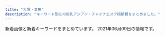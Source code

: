 ```yaml
---
title: "大塚・巣鴨"
description: "キーワード別にの巨乳アジアン・チャイナエステ嬢情報をまとめました。"
---
```


新着画像と新着キーワードをまとめています。
2021年06月09日の情報です。

<DmmAffiliateIns />
<KeywordTable
  shops={
    [
    {
        "name": "\u660e\u6d1e",
        "station": "JR\u5927\u585a\u99c5\u5317\u53e3",
        "keywords": {},
        "url": "https://townnet.ne.jp/myondon/",
        "img_links": [
            "https://townnet.ne.jp/myondon/top/staff/img/hal.jpg",
            "https://townnet.ne.jp/myondon/top/img/information.jpg",
            "https://townnet.ne.jp/myondon/top/view/img/s_01.jpg",
            "https://townnet.ne.jp/myondon/top/staff/img/g_4681.jpg",
            "https://townnet.ne.jp/myondon/top/view/img/s_10.jpg",
            "https://townnet.ne.jp/myondon/top/system/img/net.jpg",
            "https://townnet.ne.jp/myondon/top/staff/img/mari.jpg",
            "https://townnet.ne.jp/myondon/top/staff/img/kaori_1.jpg",
            "https://townnet.ne.jp/myondon/top/view/img/v_03.jpg",
            "https://townnet.ne.jp/myondon/top/img/net1.jpg",
            "https://townnet.ne.jp/myondon/top/view/img/v_06.jpg",
            "https://townnet.ne.jp/myondon/top/view/img/s_02.jpg",
            "https://townnet.ne.jp/myondon/top/view/img/v_07.jpg",
            "https://townnet.ne.jp/myondon/top/view/img/s_09.jpg",
            "https://townnet.ne.jp/myondon/top/staff/img/g_6576.jpg",
            "https://townnet.ne.jp/myondon/top/view/img/s_05.jpg",
            "https://townnet.ne.jp/myondon/top/view/img/v_08.jpg",
            "https://townnet.ne.jp/myondon/top/staff/img/kaori.jpg",
            "https://townnet.ne.jp/myondon/top/view/img/v_01.jpg",
            "https://townnet.ne.jp/myondon/top/view/img/s_03.jpg",
            "https://townnet.ne.jp/myondon/top/staff/img/aya.jpg",
            "https://townnet.ne.jp/myondon/top/view/img/v_04.jpg",
            "https://townnet.ne.jp/myondon/top/access/img/kanban.jpg",
            "https://townnet.ne.jp/myondon/top/system/img/price.jpg",
            "https://townnet.ne.jp/myondon/img/img_02.jpg",
            "https://townnet.ne.jp/myondon/top/view/img/s_04.jpg",
            "https://townnet.ne.jp/myondon/top/view/img/v_05.jpg",
            "https://townnet.ne.jp/myondon/top/view/img/s_07.jpg",
            "https://townnet.ne.jp/myondon/top/view/img/v_02.jpg",
            "https://townnet.ne.jp/myondon/top/view/img/s_12.jpg",
            "https://townnet.ne.jp/myondon/top/view/img/s_11.jpg",
            "https://townnet.ne.jp/myondon/top/staff/img/bb.jpg",
            "https://townnet.ne.jp/myondon/top/view/img/s_06.jpg",
            "https://townnet.ne.jp/myondon/top/view/img/s_08.jpg",
            "https://townnet.ne.jp/myondon/top/staff/img/momo.jpg"
        ]
    },
    {
        "name": "\u30aa\u30ec\u30f3\u30b8",
        "station": "JR\u5de3\u9d28\u99c5\u5317\u53e3",
        "url": "http://relax-orange.work/",
        "img_links": [
            "http://relax-orange.work/img/st1.jpg",
            "http://relax-orange.work/img/st3.jpg",
            "http://relax-orange.work/img/nos.jpg",
            "http://relax-orange.work/img/st5.jpg",
            "http://relax-orange.work/i/img/sta5.jpg",
            "http://relax-orange.work/img/m1.png",
            "http://relax-orange.work/i/img/kanban.jpg",
            "http://relax-orange.work/img/m3.png",
            "http://relax-orange.work/img/m60.png",
            "http://relax-orange.work/img/m2.png",
            "http://relax-orange.work/img/m5.png",
            "http://relax-orange.work/i/img/s5.jpg",
            "http://relax-orange.work/img/sta1.jpg",
            "http://relax-orange.work/img/m40.png",
            "http://relax-orange.work/img/m30.png",
            "http://relax-orange.work/img/mobile-botton-0.png",
            "http://relax-orange.work/img/m20.png",
            "http://relax-orange.work/img/kanban.jpg",
            "http://relax-orange.work/img/m6.png",
            "http://relax-orange.work/i/img/r2.jpg",
            "http://relax-orange.work/img/sta3.jpg",
            "http://relax-orange.work/img/st2.jpg",
            "http://relax-orange.work/i/img/acc.jpg",
            "http://relax-orange.work/i/img/s1.jpg",
            "http://relax-orange.work/img/s2.jpg",
            "http://relax-orange.work/img/m4.png",
            "http://relax-orange.work/img/m50.png",
            "http://relax-orange.work/img/sta5.jpg",
            "http://relax-orange.work/i/img/r1.jpg",
            "http://relax-orange.work/i/img/r4.jpg",
            "http://relax-orange.work/img/s1.jpg",
            "http://relax-orange.work/i/img/s3.jpg",
            "http://relax-orange.work/img/s3.jpg",
            "http://relax-orange.work/img/sta2.jpg",
            "http://relax-orange.work/i/img/r3.jpg",
            "http://relax-orange.work/i/img/s2.jpg",
            "http://relax-orange.work/img/s5.jpg"
        ],
        "keywords": {
            "D": 4,
            "E": 3,
            "88": 3,
            "C": 14,
            "86": 4,
            "87": 3,
            "85": 3
        }
    },
    {
        "name": "\u3066\u3082\u307f\u3084",
        "url": "http://ko-relax.info/",
        "keywords": {},
        "station": "JR\u99d2\u8fbc\u99c5\u6771\u53e3",
        "img_links": []
    },
    {
        "img_links": [],
        "keywords": {},
        "name": "\u99a8-\u304b\u304a\u308a-",
        "url": "http://rinpa-awa.info/",
        "station": "JR\u5927\u585a\u99c5\u5317\u53e3"
    },
    {
        "station": "JR\u5927\u585a\u99c5\u5357\u53e3",
        "url": "http://alinse.xyz/",
        "img_links": [
            "http://alinse.xyz/uploads/210602/1-2106021F45B38.jpg",
            "http://alinse.xyz/uploads/210519/1-21051Z95402Q6.jpg",
            "http://alinse.xyz/picture/1.jpg",
            "http://alinse.xyz/uploads/210602/1-2106021FGI64.jpg",
            "http://alinse.xyz/uploads/210602/1-2106021F50X96.jpg",
            "http://alinse.xyz/picture/top-img10.jpg",
            "http://alinse.xyz/uploads/210602/1-2106021FUHS.jpg",
            "http://alinse.xyz/uploads/210519/1-21051Z95534935.jpg",
            "http://alinse.xyz/uploads/210602/1-2106021FZR09.jpg",
            "http://alinse.xyz/uploads/210519/1-21051Z95156419.jpg",
            "http://alinse.xyz/picture/4.jpg",
            "http://alinse.xyz/uploads/210602/1-2106021FH9534.jpg",
            "http://alinse.xyz/picture/tel.png",
            "http://alinse.xyz/picture/3.jpg",
            "http://alinse.xyz/uploads/210602/1-2106021F30R25.jpg",
            "http://alinse.xyz/uploads/210519/1-21051Z9520c53.jpg",
            "http://alinse.xyz/uploads/210602/1-2106021F242339.jpg",
            "http://alinse.xyz/uploads/210602/1-2106021F033349.jpg",
            "http://alinse.xyz/picture/call.png",
            "http://alinse.xyz/uploads/210519/1-21051Z95522101.jpg",
            "http://alinse.xyz/picture/top-img01.png",
            "http://alinse.xyz/uploads/210519/1-21051Z954121X.jpg",
            "http://alinse.xyz/uploads/210602/1-2106021F0163M.jpg",
            "http://alinse.xyz/picture/2.jpg"
        ],
        "keywords": {
            "D": 9,
            "C": 10
        },
        "name": "\u304a\u304b\u3048\u308a"
    },
    {
        "keywords": {
            "D": 20,
            "F": 4,
            "\u30bb\u30af\u30b7\u30fc": 2,
            "E": 14
        },
        "station": "JR\u5927\u585a\u99c5\u5357\u53e3",
        "url": "http://rin-este.info/",
        "name": "\u51db\u82b1 \u308a\u3093\u304b",
        "img_links": [
            "http://rin-este.info/wp-content/themes/este/img/1.jpg",
            "https://rin-este.info/wp-content/uploads/2021/02/shaujsialskas.jpg",
            "http://rin-este.info/wp-content/themes/este/img/4.jpg",
            "https://rin-este.info/wp-content/uploads/2021/02/sajioaioaa1.jpg",
            "http://rin-este.info/wp-content/themes/este/img/tel_header.png",
            "https://rin-este.info/wp-content/themes/este/img/top-img03.png",
            "http://rin-este.info/wp-content/themes/este/img/top-img05.png",
            "http://rin-este.info/wp-content/themes/este/img/top-img04.png",
            "https://rin-este.info/wp-content/uploads/2021/02/jsioaioasoai.jpg",
            "https://rin-este.info/wp-content/uploads/2021/02/3sjaioaoisaas.jpg",
            "https://rin-este.info/wp-content/themes/este/img/2.jpg",
            "https://rin-este.info/wp-content/themes/este/img/1.jpg",
            "https://rin-este.info/wp-content/themes/este/img/top-img04.png",
            "https://rin-este.info/wp-content/themes/este/img/3.jpg",
            "https://rin-este.info/wp-content/themes/este/img/top-img05.png",
            "https://rin-este.info/wp-content/themes/este/img/top-img01.png",
            "https://rin-este.info/wp-content/themes/este/img/tel_footer.png",
            "https://rin-este.info/wp-content/uploads/2021/02/0006.jpg",
            "http://rin-este.info/wp-content/themes/este/img/2.jpg",
            "https://rin-este.info/wp-content/themes/este/img/4.jpg",
            "https://rin-este.info/wp-content/uploads/2021/02/1saijojsaiosa.jpg",
            "https://rin-este.info/wp-content/uploads/2021/02/0000000000.jpg",
            "https://rin-este.info/wp-content/themes/este/img/top-img02.png",
            "https://rin-este.info/wp-content/themes/este/img/call.png",
            "http://rin-este.info/wp-content/themes/este/img/top-img02.png",
            "http://rin-este.info/wp-content/themes/este/img/tel_footer.png",
            "http://rin-este.info/wp-content/themes/este/img/3.jpg",
            "https://rin-este.info/wp-content/themes/este/img/tel_header.png",
            "http://rin-este.info/wp-content/themes/este/img/call.png",
            "http://rin-este.info/wp-content/themes/este/img/top-img01.png",
            "https://rin-este.info/wp-content/uploads/2021/02/00002101021.jpg"
        ]
    },
    {
        "url": "http://www.relax-luck.work/",
        "keywords": {},
        "station": "JR\u5de3\u9d28\u99c5\u6b63\u9762\u53e3",
        "img_links": [
            "http://www.relax-luck.work/sp/img/erika1.jpg",
            "http://www.relax-luck.work/img/sizuka1.jpg",
            "http://www.relax-luck.work/images/1.jpg",
            "http://www.relax-luck.work/images/head.jpg",
            "http://www.relax-luck.work/sp/images/int2.png",
            "http://www.relax-luck.work/sp/images/ac1.jpg",
            "http://www.relax-luck.work/images/ta.jpg",
            "http://www.relax-luck.work/images/2.jpg",
            "http://www.relax-luck.work/sp/images/footer.jpg",
            "http://www.relax-luck.work/images/sm.jpg",
            "http://www.relax-luck.work/sp/images/sys.png",
            "http://www.relax-luck.work/sp/images/staff_t.jpg",
            "http://www.relax-luck.work/sp/img/miho2.jpg",
            "http://www.relax-luck.work/sp/menu/top.jpg",
            "http://www.relax-luck.work/images/4.jpg",
            "http://www.relax-luck.work/sp/images/tel.png",
            "http://www.relax-luck.work/sp/staff/sizuka.jpg",
            "http://www.relax-luck.work/sp/menu/staff.jpg",
            "http://www.relax-luck.work/img/miho1.jpg",
            "http://www.relax-luck.work/sp/img/siori2.jpg",
            "http://www.relax-luck.work/images/rec1.jpg",
            "http://www.relax-luck.work/img/sizuka2.jpg",
            "http://www.relax-luck.work/images/tr.jpg",
            "http://www.relax-luck.work/sp/img/siori1.jpg",
            "http://www.relax-luck.work/sp/images/rec2.jpg",
            "http://www.relax-luck.work/img/siori1.jpg",
            "http://www.relax-luck.work/img/siori2.jpg",
            "http://www.relax-luck.work/sp/images/head.jpg",
            "http://www.relax-luck.work/sp/images/ta.png",
            "http://www.relax-luck.work/sp/img/sizuka1.jpg",
            "http://www.relax-luck.work/images/3.jpg",
            "http://www.relax-luck.work/images/staff_t.jpg",
            "http://www.relax-luck.work/sp/images/int1.png",
            "http://www.relax-luck.work/sp/staff/erika.jpg",
            "http://www.relax-luck.work/sp/images/news.jpg",
            "http://www.relax-luck.work/images/sys.png",
            "http://www.relax-luck.work/sp/img/sizuka2.jpg",
            "http://www.relax-luck.work/sp/images/ac1.png",
            "http://www.relax-luck.work/sp/img/erika2.jpg",
            "http://www.relax-luck.work/sp/images/rec1.jpg",
            "http://www.relax-luck.work/images/int2.png",
            "http://www.relax-luck.work/sp/images/interior_t.jpg",
            "http://www.relax-luck.work/sp/staff/siori.jpg",
            "http://www.relax-luck.work/images/ac1.jpg",
            "http://www.relax-luck.work/images/news_t.jpg",
            "http://www.relax-luck.work/images/rec2.jpg",
            "http://www.relax-luck.work/img/erika1.jpg",
            "http://www.relax-luck.work/img/miho2.jpg",
            "http://www.relax-luck.work/sp/staff/miho.jpg",
            "http://www.relax-luck.work/images/interior_t.jpg",
            "http://www.relax-luck.work/img/erika2.jpg",
            "http://www.relax-luck.work/images/int1.png",
            "http://www.relax-luck.work/sp/img/miho1.jpg"
        ],
        "name": "Relax Luck"
    },
    {
        "img_links": [
            "http://arm-es.com/media/sites/13/elementor/thumbs/1612941234-1-p2nc1s53zd76qyrkkrfuqf3wp82mfua2movbe779h4.jpg",
            "http://arm-es.com/media/sites/13/2021/02/1612779404-flash.jpg",
            "http://arm-es.com/media/sites/13/elementor/thumbs/1612941284-4-p2nc3351h2zivgvaybr7738yehmz4pgnh5hle19ku0.jpg",
            "http://arm-es.com/media/sites/13/elementor/thumbs/1612941358-6-p2nc50p3itmqqm29o5tlblp2d044yb4sepriwieg1k.jpg",
            "http://arm-es.com/media/sites/13/elementor/thumbs/1614830040-A4F263E2-84CF-4064-849B-5F1D3A8962B7-p3pdykoker7f35d9jk8yis75bexrtphuaa8gl2e10g.jpeg",
            "http://arm-es.com/media/sites/13/elementor/thumbs/1619432795-1-p6a48o8wfryoxtz2upg7drb5sqdut37uwnb0df4h40.jpg",
            "http://arm-es.com/media/sites/13/elementor/thumbs/1623076401-1-p8bivcvfbo69pdjd473zpuosrfmws3bi1m4vhxza1s.jpg",
            "http://arm-es.com/media/sites/13/elementor/thumbs/1612941267-3-p2nc2n5t7zewrticxz9ywzit7kvvofo0z361k1m1ls.jpg",
            "http://arm-es.com/media/sites/13/elementor/thumbs/1612941284-4-p2nc3352g60s96v5co6mldhnb4p4bafgpa9apqyco0.jpg",
            "http://arm-es.com/media/sites/13/2021/02/1612776477-top.jpg",
            "http://arm-es.com/media/sites/13/elementor/thumbs/1620398909-1-p6tkxy0ltzgi90uyzgw6t8z0s28e1bsp25cklhd2g0.jpg",
            "http://arm-es.com/media/sites/13/2021/03/1616658265-717B549D-EE02-4F25-9DF3-43649AB2785F.jpeg",
            "http://arm-es.com/media/sites/13/elementor/thumbs/1613538765-F562FBE7-D9D5-4A85-97B7-94AF100F9870-p2zdfc5no7l6u0mpugrrh7estz1rfzcbvcszv6b2cg.jpeg",
            "http://arm-es.com/media/sites/13/2021/03/1616658266-9AFA83A6-DA81-4A53-8BB7-573D97A63C23.jpeg",
            "http://arm-es.com/media/sites/13/elementor/thumbs/1612941250-2-p2nc276jzst1ag5kjadb8ljz412n1kwl8w2sec9qjk.jpg",
            "http://arm-es.com/media/sites/13/2021/02/1612779406-flash1.jpg",
            "http://arm-es.com/media/sites/13/elementor/thumbs/1612941267-3-p2nc2n5s8wdne3iijmujipa4axtqhup7qyec8bx9rs.jpg",
            "http://arm-es.com/media/sites/13/2021/06/1623076401-1.jpg",
            "http://arm-es.com/media/sites/13/2021/02/1613544003-c19.jpg",
            "http://arm-es.com/media/sites/13/2021/02/r1-1.jpg",
            "http://arm-es.com/media/sites/13/elementor/thumbs/1612941250-2-p2nc276j0prrwq5q4xxvubba7e0huzxs0rb32mkypk.jpg",
            "http://arm-es.com/media/sites/13/2021/02/r2-1.jpg",
            "http://arm-es.com/media/sites/13/elementor/thumbs/1615907550-DE5AD401-0C44-4EC3-AB52-CB94A75B4D20-p4b3gedphkahsbf1rk9reb6hl6w950twbseooo34ps.jpeg",
            "http://arm-es.com/media/sites/13/elementor/thumbs/1612941234-1-p2nc1s54yg8g4orez3va4pcllv4rmf8vutn0pww1b4.jpg",
            "http://arm-es.com/media/sites/13/elementor/thumbs/1612941410-5-p2nc6dkpe7hnic39qqy6x9d191f82kitxforuwdz20.jpg"
        ],
        "url": "http://arm-es.com/",
        "name": "\u30de\u30b7\u30e5\u30de\u30ed",
        "station": "JR\u99d2\u8fbc\u99c5\u6771\u53e3",
        "keywords": {}
    },
    {
        "url": "http://relaxation.ebb.jp/",
        "keywords": {
            "87": 12,
            "98": 12,
            "D": 24,
            "C": 24,
            "84": 24,
            "G": 12,
            "E": 12
        },
        "img_links": [
            "http://relaxation.ebb.jp/2/uploadimg/1614080305.jpg",
            "http://relaxation.ebb.jp/2/uploadimg/1622958883.jpg",
            "http://relaxation.ebb.jp/int1.jpg",
            "http://relaxation.ebb.jp/int3.jpg",
            "http://relaxation.ebb.jp/2/uploadimg/1622446106.jpg",
            "http://relaxation.ebb.jp/dozdLZQPkhPUwC2.png",
            "http://relaxation.ebb.jp/int2.jpg",
            "http://relaxation.ebb.jp/2/uploadimg/1622415919.jpg",
            "http://relaxation.ebb.jp/2/uploadimg/1622415878.jpg",
            "http://relaxation.ebb.jp/2/uploadimg/1614080268.jpg",
            "http://relaxation.ebb.jp/2/uploadimg/1622415787.jpg",
            "http://relaxation.ebb.jp/2/uploadimg/1614080297.jpg",
            "http://relaxation.ebb.jp/2/uploadimg/1621840799.jpg",
            "http://relaxation.ebb.jp/2/uploadimg/1622415926.jpg",
            "http://relaxation.ebb.jp/vis_theptframe.png",
            "http://relaxation.ebb.jp/2/uploadimg/1622445774.jpg"
        ],
        "station": "JR\u99d2\u8fbc\u99c5\u5317\u53e3",
        "name": "\u7652\u51e6\uff5e\u30e6\u30c9\u30b3\u30ed\uff5e"
    },
    {
        "keywords": {},
        "station": "JR\u99d2\u8fbc\u99c5\u5317\u53e3",
        "name": "\u3046\u3055\u304e",
        "url": "http://koukou.ests.co/",
        "img_links": []
    },
    {
        "keywords": {
            "85": 13,
            "E": 5,
            "C": 20,
            "86": 17,
            "83": 5,
            "87": 5,
            "D": 31
        },
        "name": "RelaCute no.1\u30fb\u30ea\u30e9\u30ad\u30e5\u30fc\u30c8 no.1",
        "img_links": [
            "http://mermaid.tyo.ac/photos/sites/9/2020/07/2020070504013113.jpg",
            "http://mermaid.tyo.ac/images/themes/blue/s_link.png",
            "http://mermaid.tyo.ac/photos/sites/9/2021/04/2021040810545454.jpg",
            "http://mermaid.tyo.ac/photos/sites/9/2020/07/2020070504013573.jpg",
            "http://mermaid.tyo.ac/images/themes/blue/line.png",
            "http://mermaid.tyo.ac/photos/sites/9/2021/04/2021040810223118.jpg",
            "http://mermaid.tyo.ac/photos/sites/9/2020/07/2020070504014471.jpg",
            "http://mermaid.tyo.ac/images/themes/blue/no1.png",
            "http://mermaid.tyo.ac/photos/sites/9/2020/07/2020070504013841.jpg",
            "http://mermaid.tyo.ac/images/themes/blue/s_zysx.png",
            "http://mermaid.tyo.ac/images/themes/blue/no2.png",
            "http://mermaid.tyo.ac/photos/sites/9/2021/04/2021040810220626.jpg",
            "http://mermaid.tyo.ac/photos/sites/9/2020/07/2020070504012859.jpg",
            "http://mermaid.tyo.ac/photos/sites/9/2020/07/202007050401424.jpg",
            "http://mermaid.tyo.ac/photos/sites/9/2020/07/2020070504014629.jpg",
            "http://mermaid.tyo.ac/images/themes/blue/mobile.jpg",
            "http://mermaid.tyo.ac/images/room4.jpg",
            "http://mermaid.tyo.ac/images/themes/blue/s_news.png",
            "http://mermaid.tyo.ac/images/room1.jpg",
            "http://mermaid.tyo.ac/photos/sites/9/2020/07/2020070504013325.jpg",
            "http://mermaid.tyo.ac/images/themes/blue/s_staff.png",
            "http://mermaid.tyo.ac/images/room2.jpg",
            "http://mermaid.tyo.ac/images/themes/blue/s_newface.png",
            "http://mermaid.tyo.ac/photos/sites/9/2020/07/2020070504014544.jpg",
            "http://mermaid.tyo.ac/images/room3.jpg",
            "http://mermaid.tyo.ac/photos/sites/9/2021/04/2021040810222247.jpg",
            "http://mermaid.tyo.ac/photos/sites/9/2020/07/2020070504013427.jpg",
            "http://mermaid.tyo.ac/images/themes/blue/r3.jpg",
            "http://mermaid.tyo.ac/images/themes/blue/s_ranking.png",
            "http://mermaid.tyo.ac/images/themes/blue/s_pickup.png",
            "http://mermaid.tyo.ac/photos/sites/9/2021/04/2021040810221422.jpg",
            "http://mermaid.tyo.ac/photos/sites/9/2020/07/2020070504012584.jpg"
        ],
        "url": "http://mermaid.tyo.ac/",
        "station": "\u897f\u5de3\u9d28\u99c5A3\u53e3"
    },
    {
        "name": "\u611b",
        "url": "https://ootsuka-esthe.com/",
        "keywords": {
            "D": 18,
            "92": 3,
            "87": 18,
            "F": 3
        },
        "img_links": [
            "https://ootsuka-esthe.com/wp-content/uploads/2021/05/c299901-225x300.jpg",
            "https://ootsuka-esthe.com/wp-content/uploads/2021/05/\u30d7\u30ec\u30bc\u30f3\u30c6\u30fc\u30b7\u30e7\u30f3\uff13-1-300x139.jpg",
            "https://ootsuka-esthe.com/wp-content/uploads/2021/05/\u30d7\u30ec\u30bc\u30f3\u30c6\u30fc\u30b7\u30e7\u30f3\uff13-300x144.jpg",
            "https://ootsuka-esthe.com/wp-content/uploads/2021/05/\u30d7\u30ec\u30bc\u30f3\u30c6\u30fc\u30b7\u30e7\u30f3\uff12-300x139.jpg",
            "https://ootsuka-esthe.com/wp-content/uploads/2021/05/c100001-225x300.jpg",
            "https://ootsuka-esthe.com/wp-content/uploads/2021/06/\u96fb\u8a71\u756a\u53f7TOP.jpg",
            "https://ootsuka-esthe.com/wp-content/uploads/2021/05/c99801-225x300.jpg"
        ],
        "station": "JR\u5927\u585a\u99c5\u5317\u53e3"
    },
    {
        "img_links": [],
        "name": "\u7652\u3057\u306e\u68ee",
        "keywords": {},
        "url": "http://iyashinomori.oks.bz/",
        "station": "JR\u99d2\u8fbc\u99c5\u5357\u53e3"
    },
    {
        "name": "SAKURA \u30ea\u30e9\u30af\u30bc\u30fc\u30b7\u30e7\u30f3",
        "keywords": {},
        "img_links": [],
        "url": "https://sakura.aoaoeo.com/",
        "station": "JR\u5927\u585a\u99c5\u5317\u53e3"
    },
    {
        "keywords": {
            "86": 14,
            "87": 7,
            "E": 7
        },
        "name": "COCOSHIA",
        "url": "http://hi-msg.com/cocoshia/",
        "img_links": [
            "http://hi-msg.com/cocoshia/images/r4.jpg",
            "http://hi-msg.com/cocoshia/images/fbb.jpg",
            "http://hi-msg.com/cocoshia/images/sys1.jpg",
            "http://hi-msg.com/cocoshia/images/an_2_01.jpg",
            "http://hi-msg.com/cocoshia/images/an_4_02.jpg",
            "http://hi-msg.com/cocoshia/images/staff_images/st4.jpg",
            "http://hi-msg.com/cocoshia/images/staff_images/st3.jpg",
            "http://hi-msg.com/cocoshia/images/an_1_02.jpg",
            "http://hi-msg.com/cocoshia/images/index-1.jpg",
            "http://hi-msg.com/cocoshia/images/an_3_02.jpg",
            "http://hi-msg.com/cocoshia/images/an_4_01.jpg",
            "http://hi-msg.com/cocoshia/images/r1.jpg",
            "http://hi-msg.com/cocoshia/images/an_2_02.jpg",
            "http://hi-msg.com/cocoshia/images/an_1_01.jpg",
            "http://hi-msg.com/cocoshia/images/slider/slide2.png",
            "http://hi-msg.com/cocoshia/images/staff_images/sl.png",
            "http://hi-msg.com/cocoshia/images/slider/slide1s.png",
            "http://hi-msg.com/cocoshia/images/slider/slide3.png",
            "http://hi-msg.com/cocoshia/images/slider/slide3s.png",
            "http://hi-msg.com/cocoshia/images/an_5_02.jpg",
            "http://hi-msg.com/cocoshia/images/index-2.jpg",
            "http://hi-msg.com/cocoshia/images/r3.jpg",
            "http://hi-msg.com/cocoshia/images/eve.png",
            "http://hi-msg.com/cocoshia/images/an_3_01.jpg",
            "http://hi-msg.com/cocoshia/images/staff_images/st2.jpg",
            "http://hi-msg.com/cocoshia/images/slider/slide1.png",
            "http://hi-msg.com/cocoshia/images/index_01.jpg",
            "http://hi-msg.com/cocoshia/images/slider/slide2s.png",
            "http://hi-msg.com/cocoshia/images/qr.jpg",
            "http://hi-msg.com/cocoshia/images/r2.jpg",
            "http://hi-msg.com/cocoshia/images/an_6_01.jpg",
            "http://hi-msg.com/cocoshia/images/an_5_01.jpg",
            "http://hi-msg.com/cocoshia/images/an_6_02.jpg",
            "http://hi-msg.com/cocoshia/images/staff_images/st1.jpg"
        ],
        "station": "JR\u5927\u585a\u99c5\u5317\u53e3"
    },
    {
        "keywords": {
            "\u30bb\u30af\u30b7\u30fc": 3,
            "D": 11,
            "\u30c0\u30a4\u30ca\u30de\u30a4\u30c8": 3,
            "F": 4
        },
        "name": "\u604b",
        "url": "https://koi-relax.tokyo/",
        "station": "JR\u5de3\u9d28\u99c5",
        "img_links": [
            "https://koi-relax.tokyo/wp-content/themes/este/img/top-img01b.png",
            "https://koi-relax.tokyo/wp-content/themes/este/img/1.jpg",
            "https://koi-relax.tokyo/wp-content/themes/este/img/tel_footer.png",
            "https://koi-relax.tokyo/wp-content/themes/este/img/top-img03.png",
            "https://koi-relax.tokyo/wp-content/uploads/2021/03/iuygfas.jpg",
            "https://koi-relax.tokyo/wp-content/themes/este/img/3.jpg",
            "https://koi-relax.tokyo/wp-content/themes/este/img/top-img01a.png",
            "https://koi-relax.tokyo/wp-content/themes/este/img/2.jpg",
            "https://koi-relax.tokyo/wp-content/themes/este/img/tel_header.png",
            "https://koi-relax.tokyo/wp-content/themes/este/img/top-img02b.png",
            "https://koi-relax.tokyo/wp-content/uploads/2021/05/90829716ty.jpg",
            "https://koi-relax.tokyo/wp-content/themes/este/img/call.png",
            "https://koi-relax.tokyo/wp-content/uploads/2021/03/987syatdf.jpg",
            "https://koi-relax.tokyo/wp-content/themes/este/img/4.jpg",
            "https://koi-relax.tokyo/wp-content/uploads/2021/05/98726151.jpg",
            "https://koi-relax.tokyo/wp-content/uploads/2021/05/2187ty.jpg",
            "https://koi-relax.tokyo/wp-content/uploads/2021/03/ui2yt1fg.jpg"
        ]
    },
    {
        "station": "JR\u99d2\u8fbc\u99c5\u5357\u53e3",
        "url": "http://www.ko-story.com/",
        "keywords": {
            "89": 2,
            "88": 6,
            "D": 8
        },
        "img_links": [
            "http://www.ko-story.com/css/nav/nav-007.jpg",
            "http://www.ko-story.com/css/main-girl02.png",
            "http://www.ko-story.com/css/nav/nav-006.jpg",
            "http://www.ko-story.com/css/nav/nav-002.jpg",
            "http://www.ko-story.com/css/nav/nav-004.jpg",
            "http://www.ko-story.com/css/staff/staff-0013-b.jpg",
            "http://www.ko-story.com/css/staff/staff-012-b.jpg",
            "http://www.ko-story.com/css/staff/staff-010-a.jpg",
            "http://www.ko-story.com/css/staff/staff-0013-a.jpg",
            "http://www.ko-story.com/css/staff/staff-0014-b.jpg",
            "http://www.ko-story.com/css/nav/nav-001.jpg",
            "http://www.ko-story.com/css/staff/staff-0014-a.jpg",
            "http://www.ko-story.com/css/osusume-011.jpg",
            "http://www.ko-story.com/css/osusume-00014a.jpg",
            "http://www.ko-story.com/css/nav/nav-005.jpg",
            "http://www.ko-story.com/css/main-staff01.jpg",
            "http://www.ko-story.com/css/top01-left02.jpg",
            "http://www.ko-story.com/css/top01-left03.jpg",
            "http://www.ko-story.com/css/main-staff03.jpg",
            "http://www.ko-story.com/css/head-change.jpg",
            "http://www.ko-story.com/css/staff/staff-012-a.jpg",
            "http://www.ko-story.com/css/top01-left01.png",
            "http://www.ko-story.com/css/staff/staff-010-b.jpg",
            "http://www.ko-story.com/css/osusume-013.jpg",
            "http://www.ko-story.com/css/tel01.png",
            "http://www.ko-story.com/css/nav/nav-003.jpg"
        ],
        "name": "\u30b9\u30c8\u30fc\u30ea\u30fc"
    }
]
}
/>
<DmmAffiliateScript />
